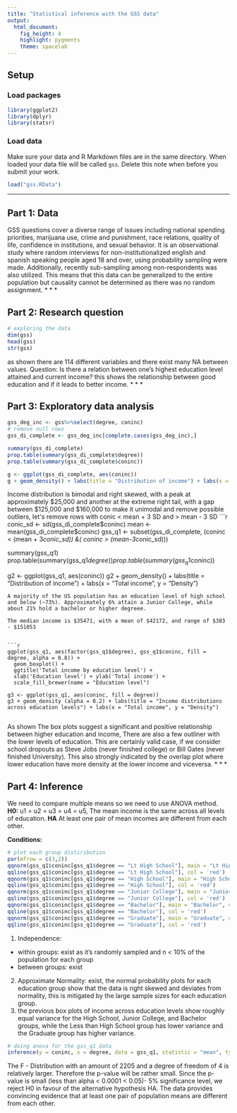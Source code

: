 ```yaml
---
title: "Statistical inference with the GSS data"
output: 
  html_document: 
    fig_height: 4
    highlight: pygments
    theme: spacelab
---
```


## Setup

### Load packages

```r
library(ggplot2)
library(dplyr)
library(statsr)
```

### Load data

Make sure your data and R Markdown files are in the same directory. When loaded
your data file will be called `gss`. Delete this note when before you submit 
your work. 

```r
load("gss.RData")
```



* * *

## Part 1: Data

GSS questions cover a diverse range of issues including national spending priorities, marijuana use, crime and punishment, race relations, quality of life, confidence in institutions, and sexual behavior.
It is an observational study where random interviews for non-institutionalized english and spanish speaking people aged 18 and over, using probability sampling were made. Additionally, recently sub-sampling among non-respondents was also utilized.
This means that this data can be generalized to the entire population but causality cannot be determined as there was no random assignment.
* * *

## Part 2: Research question

```r
# exploring the data
dim(gss)
head(gss)
str(gss)
```
as shown there are 114 different variables and there exist many NA between values.
Question:
Is there a relation between one’s highest education level attained and current income?
this shows the relationship between good education and if it leads to better income.
* * *

## Part 3: Exploratory data analysis

```r
gss_deg_inc <- gss%>%select(degree, coninc)
# remove null rows
gss_di_complete <- gss_deg_inc[complete.cases(gss_deg_inc),] 
```

```r
summary(gss_di_complete)
prop.table(summary(gss_di_complete$degree))
prop.table(summary(gss_di_complete$coninc))

g <- ggplot(gss_di_complete, aes(coninc))
g + geom_density() + labs(title = "Distribution of income") + labs(x = "Total income", y = "Density")
```
Income distribution is bimodal and right skewed, with a peak at approximately $25,000 and another at the extreme right tail, with a gap between $125,000 and $160,000
to make it unimodal and remove possible outliers, let's remove rows with conic < mean + 3 SD and > mean - 3 SD
```r
conic_sd <- sd(gss_di_complete$coninc)
mean <- mean(gss_di_complete$coninc)
gss_q1 <- subset(gss_di_complete, (coninc < (mean + 3*conic_sd)) &( coninc > (mean-3*conic_sd)))

summary(gss_q1)
prop.table(summary(gss_q1$degree))
prop.table(summary(gss_q1$coninc))

g2 <- ggplot(gss_q1, aes(coninc))
g2 + geom_density() + labs(title = "Distribution of income") + labs(x = "Total income", y = "Density")
```
A majority of the US population has an education level of high school and below (~73%). Approximately 6% attain a Junior College, while about 21% hold a bachelor or higher degreee. 

The median income is $35471, with a mean of $42172, and range of $383 - $151053


```r
ggplot(gss_q1, aes(factor(gss_q1$degree), gss_q1$coninc, fill = degree, alpha = 0.8)) + 
  geom_boxplot() +
  ggtitle('Total income by education level') +
  xlab('Education level') + ylab('Total income') +
  scale_fill_brewer(name = "Education level")

g3 <- ggplot(gss_q1, aes(coninc, fill = degree))
g3 + geom_density (alpha = 0.2) + labs(title = "Income distributions across education levels") + labs(x = "Total income", y = "Density")


```
As shown The box plots suggest a significant and positive relationship between higher education and income, There are also a few outliner with the lower levels of education. This are certainly valid case, if we consider school dropouts as Steve Jobs (never finished college) or Bill Gates (never finished University). 
This also strongly indicated by the overlap plot where lower education have more density at the lower income and viceversa. 
* * *

## Part 4: Inference

We need to compare multiple means so we need to use ANOVA method.
**H0:** u1 = u2 = u3 = u4 = u5, The mean income is the same across all levels of education.
**HA** At least one pair of mean incomes are different from each other.

**Conditions:**

```r
# plot each group distiribution
par(mfrow = c(3,2))
qqnorm(gss_q1$coninc[gss_q1$degree == "Lt High School"], main = "Lt High School", col = 'blue')
qqline(gss_q1$coninc[gss_q1$degree == "Lt High School"], col = 'red')
qqnorm(gss_q1$coninc[gss_q1$degree == "High School"], main = "High School", col = 'darkgreen')
qqline(gss_q1$coninc[gss_q1$degree == "High School"], col = 'red')
qqnorm(gss_q1$coninc[gss_q1$degree == "Junior College"], main = "Junior College", col = 'orange')
qqline(gss_q1$coninc[gss_q1$degree == "Junior College"], col = 'red')
qqnorm(gss_q1$coninc[gss_q1$degree == "Bachelor"], main = "Bachelor", col = 'brown')
qqline(gss_q1$coninc[gss_q1$degree == "Bachelor"], col = 'red')
qqnorm(gss_q1$coninc[gss_q1$degree == "Graduate"], main = "Graduate", col = 'magenta')
qqline(gss_q1$coninc[gss_q1$degree == "Graduate"], col = 'red')
```


1. Independence:
  - within groups: exist as it's randomly sampled and n < 10% of the population for each group
  - between groups: exist
2. Approximate Normality: exist, the normal probability plots for each education group show that the data is right skewed and deviates from normality, this is mitigated by the large sample sizes for each education group. 
3. the previous box plots of income across education levels show roughly equal variance for the High School, Junior College, and Bachelor groups, while the Less than High School group has lower variance and the Graduate group has higher variance.

```r
# doing anova for the gss_q1 data
inference(y = coninc, x = degree, data = gss_q1, statistic = "mean", type = "ht", null = 0, alternative = "greater", method = "theoretical")
```
The F - Distribution with an amount of 2205 and a degree of freedom of 4 is relatively larger. Therefore the p-value will be rather small. Since the p-value is small (less than alpha < 0.0001 < 0.05)- 5% significance level, we reject H0 in favour of the alternative hypothesis HA. The data provides convincing evidence that at least one pair of population means are different from each other.


